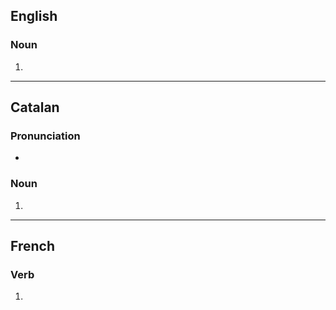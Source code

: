 ==English==

===Noun===
{{head|en|noun form}}

# {{plural of|en|compulsion}}

----

==Catalan==

===Pronunciation===
* {{ca-IPA|ó}}

===Noun===
{{head|ca|noun form}}

# {{plural of|ca|compulsió}}

----

==French==

===Verb===
{{head|fr|verb form}}

# {{inflection of|fr|compulser||1|p|impf|indc|;|1|p|pres|subj}}